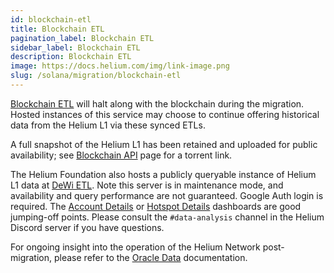 ```yaml
---
id: blockchain-etl
title: Blockchain ETL
pagination_label: Blockchain ETL
sidebar_label: Blockchain ETL
description: Blockchain ETL
image: https://docs.helium.com/img/link-image.png
slug: /solana/migration/blockchain-etl
---
```



<LegacyContentBanner />

[Blockchain ETL](https://github.com/helium/blockchain-etl) will halt along with the blockchain
during the migration. Hosted instances of this service may choose to continue offering historical
data from the Helium L1 via these synced ETLs. 

A full snapshot of the Helium L1 has been retained and
uploaded for public availability; see [Blockchain API](/solana/migration/blockchain-api) page for a torrent link.

The Helium Foundation also hosts a publicly queryable instance of Helium L1 data at [DeWi ETL](https://etl.dewi.org/). Note this server is in maintenance mode, and availability and query performance are not guaranteed. Google Auth login is required. The [Account Details](https://etl.dewi.org/dashboard/131-account-details?days=30) or [Hotspot Details](https://etl.dewi.org/dashboard/7-hotspot-details?days=30) dashboards are good jumping-off points. Please consult the `#data-analysis` channel in the Helium Discord server if you have questions.

For ongoing insight into the operation of the Helium Network post-migration, please refer to the
[Oracle Data](/oracles/oracle-data) documentation.
